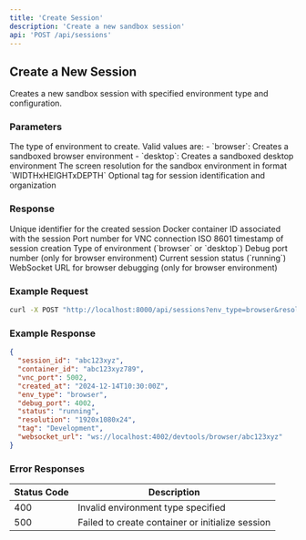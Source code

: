 ```yaml
---
title: 'Create Session'
description: 'Create a new sandbox session'
api: 'POST /api/sessions'
---
```


## Create a New Session

Creates a new sandbox session with specified environment type and configuration.

### Parameters

<ParamField query="env_type" type="string" default="browser" required>
  The type of environment to create. Valid values are:
  - `browser`: Creates a sandboxed browser environment
  - `desktop`: Creates a sandboxed desktop environment
</ParamField>

<ParamField query="resolution" type="string" default="1200x800x24">
  The screen resolution for the sandbox environment in format `WIDTHxHEIGHTxDEPTH`
</ParamField>

<ParamField query="tag" type="string">
  Optional tag for session identification and organization
</ParamField>

### Response

<ResponseField name="session_id" type="string">
  Unique identifier for the created session
</ResponseField>

<ResponseField name="container_id" type="string">
  Docker container ID associated with the session
</ResponseField>

<ResponseField name="vnc_port" type="integer">
  Port number for VNC connection
</ResponseField>

<ResponseField name="created_at" type="string">
  ISO 8601 timestamp of session creation
</ResponseField>

<ResponseField name="env_type" type="string">
  Type of environment (`browser` or `desktop`)
</ResponseField>

<ResponseField name="debug_port" type="integer">
  Debug port number (only for browser environment)
</ResponseField>

<ResponseField name="status" type="string">
  Current session status (`running`)
</ResponseField>

<ResponseField name="websocket_url" type="string">
  WebSocket URL for browser debugging (only for browser environment)
</ResponseField>

### Example Request

```bash
curl -X POST "http://localhost:8000/api/sessions?env_type=browser&resolution=1920x1080x24&tag=Development"
```

### Example Response

```json
{
  "session_id": "abc123xyz",
  "container_id": "abc123xyz789",
  "vnc_port": 5002,
  "created_at": "2024-12-14T10:30:00Z",
  "env_type": "browser",
  "debug_port": 4002,
  "status": "running",
  "resolution": "1920x1080x24",
  "tag": "Development",
  "websocket_url": "ws://localhost:4002/devtools/browser/abc123xyz"
}
```

### Error Responses

| Status Code | Description |
|------------|-------------|
| 400 | Invalid environment type specified |
| 500 | Failed to create container or initialize session |